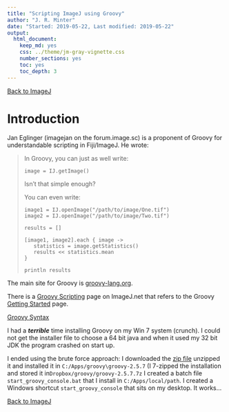 ```yaml
---
title: "Scripting ImageJ using Groovy"
author: "J. R. Minter"
date: "Started: 2019-05-22, Last modified: 2019-05-22"
output:
  html_document:
    keep_md: yes
    css: ../theme/jm-gray-vignette.css
    number_sections: yes
    toc: yes
    toc_depth: 3
---
```


[Back to ImageJ](ImageJ.html)

# Introduction


Jan Eglinger (imagejan on the forum.image.sc) is a proponent of Groovy
for understandable scripting in Fiji/ImageJ. He wrote:

> In Groovy, you can just as well write:
>
>   ```
>   image = IJ.getImage()
>   ```
>
> Isn’t that simple enough?
>
> You can even write:
> 
>    ```
>    image1 = IJ.openImage("/path/to/image/One.tif")
>    image2 = IJ.openImage("/path/to/image/Two.tif")
>    
>    results = []
>
>    [image1, image2].each { image ->
>       statistics = image.getStatistics()
>       results << statistics.mean
>    }
>    
>    println results
>    ```

The main site for Groovy is [groovy-lang.org](http://groovy-lang.org/).

There is a [Groovy Scripting](https://imagej.net/Groovy_Scripting) page on
ImageJ.net that refers to the Groovy
[Getting Started](http://groovy-lang.org/documentation.html#gettingstarted)
page.

[Groovy Syntax](http://groovy-lang.org/syntax.html)

I had a **_terrible_** time installing Groovy on my Win 7 system (crunch).
I could not get the installer file to choose a 64 bit java and when it
used my 32 bit JDK the program crashed on start up.

I ended using the brute force approach: I downloaded the
[zip file](https://dl.bintray.com/groovy/maven/apache-groovy-binary-2.5.7.zip)
unzipped it and installed it in `C:/Apps/groovy\groovy-2.5.7`
(I 7-zipped the installation and
stored it in`Dropbox/groovy/groovy-2.5.7.7z` I created a batch file
`start_groovy_console.bat`
that I install in `C:/Apps/local/path`. I created a Windows shortcut
`start_groovy_console` that sits on my desktop. It works...


[Back to ImageJ](ImageJ.html)
